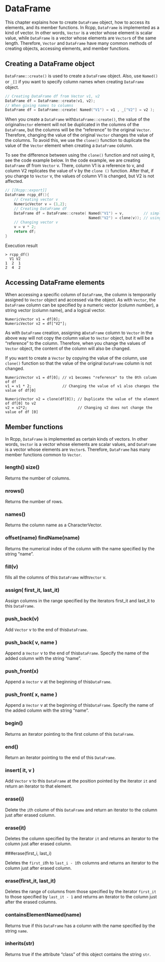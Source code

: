 # DataFrame

This chapter explains how to create `DataFrame` object, how to access its elements, and its member functions. In Rcpp, `DataFrame` is implemented as a kind of vector. In other words, `Vector` is a vector whose element is scalar value, while `DataFrame` is a vector whose elements are `Vector`s of the same length. Therefore, `Vector` and `DataFrame` have many common methods of creating objects, accessing elements, and member functions.

## Creating a DataFrame object

`DataFrame::create()` is used to create a `DataFrame` object. Also, use `Named()` or `_[]` if you want to specify column names when creating `DataFrame`　object.

```cpp
// Creating DataFrame df from Vector v1, v2
DataFrame df = DataFrame::create(v1, v2);
// When giving names to columns
DataFrame df = DataFrame::create( Named("V1") = v1 , _["V2"] = v2 );
```

When you create a `DataFrame` with` DataFrame::create() `, the value of the original` Vector` element will not be duplicated in the columns of the `DataFrame`, but the columns will be the "reference" to the original `Vector`. Therefore, changing the value of the original `Vector` changes the value of the columns. To avoid this, we use the `clone()` function to duplicate the value of the `Vector` element when creating a `DataFrame` column.

To see the difference between using the `clone()` function and not using it, see the code example below. In the code example, we are creating `DataFrame` df from `Vector` v. There, column V1 is a reference to v, and column V2 replicates the value of v by the `clone ()` function. After that, if you change to `Vector` v, the values of column V1 is changed, but V2 is not affected.

``` cpp
// [[Rcpp::export]]
DataFrame rcpp_df(){
    // Creating vector v
    NumericVector v = {1,2};
    // Creating DataFrame df
    DataFrame df = DataFrame::create( Named("V1") = v,         // simple assign
                                      Named("V2") = clone(v)); // using clone()
    // Changing vector v
    v = v * 2;
    return df;
}
```

Execution result

```
> rcpp_df()
  V1 V2
1  2  1
2  4  2
```


## Accessing DataFrame elements

When accessing a specific column of `DataFrame`, the column is temporarily assigned to `Vector` object and accessed via the object. As with `Vector`, the `DataFrame` column can be specified by a numeric vector (column number), a string vector (column name), and a logical vector.

```
NumericVector v1 = df[0];
NumericVector v2 = df["V2"];
```

As with `DataFrame` creation, assigning a` DataFrame` column to `Vector` in the above way will not copy the column  value to `Vector` object, but it will be a "reference" to the column. Therefore, when you change the values of `Vector` object, the content of the column will also be changed.

If you want to create a `Vector` by copying the value of the column, use `clone()` function so that the value of the original `DataFrame` column is not changed.

```
NumericVector v1 = df[0]; // v1 becomes "reference" to the 0th column of df
v1 = v1 * 2;              // Changing the value of v1 also changes the value of df[0]

NumericVector v2 = clone(df[0]); // Duplicate the value of the element of df[0] to v2
v2 = v2*2;                       // Changing v2 does not change the value of df [0]
```



## Member functions

In Rcpp, `DataFrame` is implemented as certain kinds of vectors. In other words, `Vector` is a vector whose elements are scalar values, and `DataFrame` is a vector whose elements are `Vector`s. Therefore, `DataFrame` has many member functions common to `Vector`.

### length() size()

Returns the number of columns.


### nrows()

Returns the number of rows.

### names()

Returns the column name as a CharacterVector.

### offset(name) findName(name)

Returns the numerical index of the column with the name specified by the string "name".

### fill(v)

fills all the columns of this `DataFrame` with` Vector` v.

### assign( first_it, last_it)

Assign columns in the range specified by the iterators first_it and last_it to this `DataFrame`.

### push_back(v)

Add `Vector` v to the end of this` DataFrame`.

### push_back( v, name )

Append a `Vector` v to the end of this` DataFrame`. Specify the name of the added column with the string "name".

### push_front(x)

Append a `Vector` v at the beginning of this` DataFrame`.


### push_front( x, name )

Append a `Vector` v at the beginning of this` DataFrame`. Specify the name of the added column with the string "name".

### begin()

Returns an iterator pointing to the first column of this `DataFrame`.

### end()

Return an iterator pointing to the end of this `DataFrame`.

### insert( it, v )

Add `Vector` v to this `DataFrame` at the position pointed by the iterator `it` and return an iterator to that element.

### erase(i)

Delete the `i`th column of this `DataFrame` and return an iterator to the column just after erased column.

### erase(it)

Deletes the column specified by the iterator `it` and returns an iterator to the column just after erased column.

###erase(first_i, last_i)

Deletes the `first_i`th to `last_i - 1`th columns and returns an iterator to the column just after erased column.

### erase(first_it, last_it)

Deletes the range of columns from those specified by the iterator `first_it` to those specified by `last_it - 1` and returns an iterator to the column just after the erased columns.

### containsElementNamed(name)

Returns true if this `DataFrame` has a column with the name specified by the string `name`.

### inherits(str)

Returns true if the attribute "class" of this object contains the string `str`.
